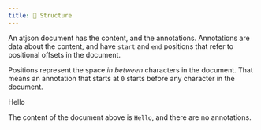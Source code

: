 ```yaml
---
title: 🧱 Structure
---
```


An atjson document has the content, and the annotations. Annotations are
data about the content, and have `start` and `end` positions that refer
to positional offsets in the document.

Positions represent the space *in between* characters in the document. That
means an annotation that starts at `0` starts before any character in the document.


<CharacterOffsetViewer>Hello</CharacterOffsetViewer>

The content of the document above is `Hello`, and there are no annotations.
